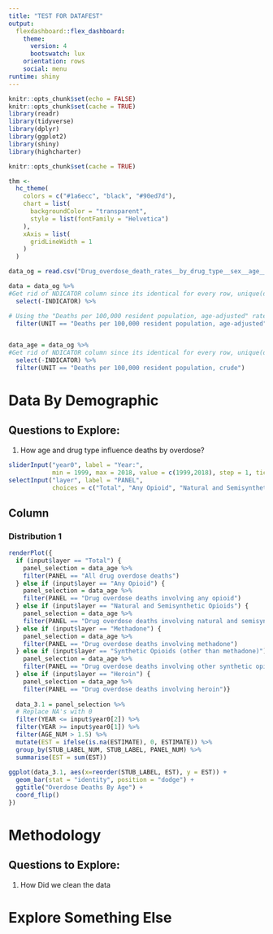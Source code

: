 ```yaml
---
title: "TEST FOR DATAFEST"
output: 
  flexdashboard::flex_dashboard:
    theme:
      version: 4
      bootswatch: lux
    orientation: rows
    social: menu
runtime: shiny
---
```


```r
knitr::opts_chunk$set(echo = FALSE)
knitr::opts_chunk$set(cache = TRUE)
library(readr)
library(tidyverse)
library(dplyr)
library(ggplot2)
library(shiny)
library(highcharter)
```

```r
knitr::opts_chunk$set(cache = TRUE)

thm <- 
  hc_theme(
    colors = c("#1a6ecc", "black", "#90ed7d"),
    chart = list(
      backgroundColor = "transparent",
      style = list(fontFamily = "Helvetica")
    ),
    xAxis = list(
      gridLineWidth = 1
    )
  )

data_og = read.csv("Drug_overdose_death_rates__by_drug_type__sex__age__race__and_Hispanic_origin__United_States_20240518.csv")

data = data_og %>%
#Get rid of NDICATOR column since its identical for every row, unique(data_og$INDICATOR)
  select(-INDICATOR) %>%

# Using the "Deaths per 100,000 resident population, age-adjusted" rates instead of the crude rates (ensuring that differences from one year to another, are not due to differences in the age distribution of the populations from year to year.
  filter(UNIT == "Deaths per 100,000 resident population, age-adjusted")


data_age = data_og %>%
#Get rid of NDICATOR column since its identical for every row, unique(data_og$INDICATOR)
  select(-INDICATOR) %>%
  filter(UNIT == "Deaths per 100,000 resident population, crude")
```

Data By Demographic
================================

Questions to Explore: {.sidebar}
-------------------------------------

1. How age and drug type influence deaths by overdose?

```r
sliderInput("year0", label = "Year:",
            min = 1999, max = 2018, value = c(1999,2018), step = 1, ticks=F, sep="")
selectInput("layer", label = "PANEL",
            choices = c("Total", "Any Opioid", "Natural and Semisynthetic Opioids", "Methadone", "Synthetic Opioids (other than methadone)", "Heroin"), selected = "Total")
```

Column {.tabset}
-------------------------------------

### Distribution 1

```r
renderPlot({ 
  if (input$layer == "Total") {
    panel_selection = data_age %>%
    filter(PANEL == "All drug overdose deaths")
  } else if (input$layer == "Any Opioid") {
    panel_selection = data_age %>%
    filter(PANEL == "Drug overdose deaths involving any opioid")
  } else if (input$layer == "Natural and Semisynthetic Opioids") {
    panel_selection = data_age %>%
    filter(PANEL == "Drug overdose deaths involving natural and semisynthetic opioids")
  } else if (input$layer == "Methadone") {
    panel_selection = data_age %>%
    filter(PANEL == "Drug overdose deaths involving methadone")
  } else if (input$layer == "Synthetic Opioids (other than methadone)") {
    panel_selection = data_age %>%
    filter(PANEL == "Drug overdose deaths involving other synthetic opioids (other than methadone)")
  } else if (input$layer == "Heroin") {
    panel_selection = data_age %>%
    filter(PANEL == "Drug overdose deaths involving heroin")}
  
  data_3.1 = panel_selection %>%
  # Replace NA's with 0
  filter(YEAR <= input$year0[2]) %>%
  filter(YEAR >= input$year0[1]) %>%
  filter(AGE_NUM > 1.5) %>%
  mutate(EST = ifelse(is.na(ESTIMATE), 0, ESTIMATE)) %>%
  group_by(STUB_LABEL_NUM, STUB_LABEL, PANEL_NUM) %>%
  summarise(EST = sum(EST))
  
ggplot(data_3.1, aes(x=reorder(STUB_LABEL, EST), y = EST)) + 
  geom_bar(stat = "identity", position = "dodge") +
  ggtitle("Overdose Deaths By Age") +
  coord_flip()
})

```



Methodology 
================================

Questions to Explore: {.sidebar}
-------------------------------------

1. How Did we clean the data


Explore Something Else
================================
